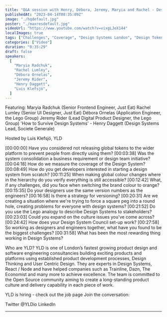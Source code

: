 ```yaml
---
title: "Q&A session with Henry, Débora, Jeremy, Maryia and Rachel - Design Systems London #7 - March 2023"
publishedAt: "2023-04-14T08:35:09Z"
image: "./hqdefault.jpg"
poster: "./maxresdefault.jpg"
videoUrl: "https://www.youtube.com/watch?v=vixgLJeX144"
localImages: true
tags: ["Challenges", "Coverage", "Design Systems London", "Design Tokens", "Measurement", "Panel", "Versioning"]
categories: ["Video"]
duration: "0:35:29"
draft: false
speakers:
  [
    "Maryia Radchuk",
    "Rachel Lumley",
    "Débora Ornelas",
    "Jeremy Rider",
    "Henry Daggett",
    "Luis Klefsjö",
  ]
---
```


Featuring:
Maryia Radchuk (Senior Frontend Engineer, Just Eat)
Rachel Lumley (Senior UI Designer, Just Eat)
Débora Ornelas (Application Engineer, the Lego Group)
Jeremy Rider (Lead Digital Product Designer, the Lego Group)
'How to Survive Design Systems' - Henry Daggett (Design Systems Lead, Societe Generale)

Hosted by Luis Klefsjö, YLD

[00:00:00] Have you considered not releasing global tokens to the wider platform to prevent people from directly using them?
[00:03:38] Was the system consolidation a business requirement or design team initiative?
[00:04:18] How do we measure the coverage of the Design System?
[00:08:49] How do you get developers interested in starting a design system from scratch?
[00:11:25] When making global colour changes where in the hierarchy do you verify everything is still accessible?
[00:12:42] What, if any challenges, did you face when switching the brand colour to orange?
[00:15:35] Do your designers use the same version numbers as the engineers?
[00:16:58] Is there a strategy for versioning?
[00:20:31] Are we creating a situation where we're trying to force a square peg into a round hole, creating problems for everyone with design systems?
[00:21:52] Do you use the Lego analogy to describe Design Systems to stakeholders?
[00:23:03] Could you expand on the culture issues you've come across?
[00:24:42] How does your Design System Council set-up work?
[00:27:58] So working as designers and engineers together, what have you found to be the biggest challenges?
[00:31:58] What has been the most rewarding thing working in Design Systems?

Who are YLD?
YLD is one of London’s fastest growing product design and software engineering consultancies building exciting products and platforms using established product development processes, Design Thinking and User Centric Design. They are experts in Design Systems, React / Node and have helped companies such as Trainline, Dazn, The Economist and many more to achieve excellence.
The team is committed to the Open Source community aiming to create a long-standing product culture and delivery capability in each piece of work.

YLD is hiring - check out the job page
Join the conversation:

Twitter @YLDio
LinkedIn

---
